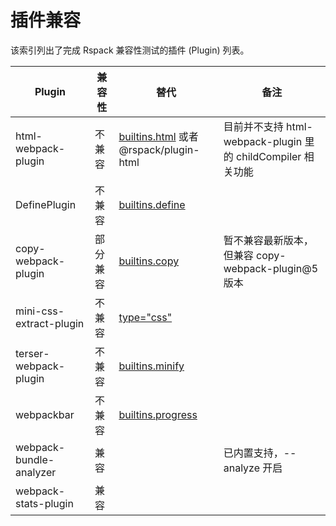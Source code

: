 # 插件兼容

该索引列出了完成 Rspack 兼容性测试的插件 (Plugin) 列表。

| Plugin                  | 兼容性   | 替代                                                                    | 备注                                                         |
| ----------------------- | -------- | ----------------------------------------------------------------------- | ------------------------------------------------------------ |
| html-webpack-plugin     | 不兼容   | [builtins.html](/config/builtins#builtinshtml) 或者 @rspack/plugin-html | 目前并不支持 html-webpack-plugin 里的 childCompiler 相关功能 |
| DefinePlugin            | 不兼容   | [builtins.define](/config/builtins#builtinsdefine)                      |                                                              |
| copy-webpack-plugin     | 部分兼容 | [builtins.copy](/config/builtinscopy)                                   | 暂不兼容最新版本，但兼容 copy-webpack-plugin@5 版本          |
| mini-css-extract-plugin | 不兼容   | [type="css"](/guide/language-support#css)                               |                                                              |
| terser-webpack-plugin   | 不兼容   | [builtins.minify](/config/builtins#builtinsminify)                      |                                                              |
| webpackbar              | 不兼容   | [builtins.progress](/config/builtins#builtinsprogress)                  |                                                              |
| webpack-bundle-analyzer | 兼容     |                                                                         | 已内置支持，--analyze 开启                                   |
| webpack-stats-plugin    | 兼容     |                                                                         |                                                              |
